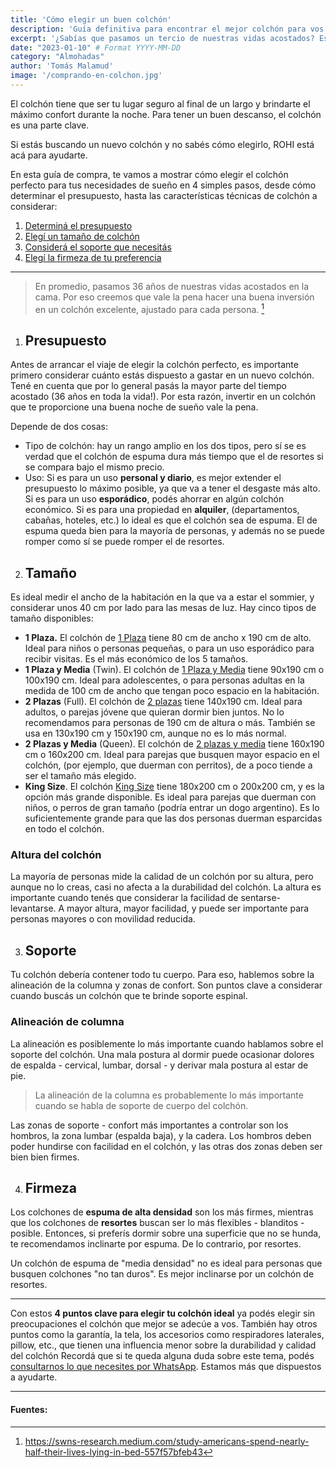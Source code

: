 ```yaml
---
title: 'Cómo elegir un buen colchón'
description: 'Guía definitiva para encontrar el mejor colchón para vos.'
excerpt: '¿Sabías que pasamos un tercio de nuestras vidas acostados? Esta es la guía definitiva para elegir un colchón ideal para vos, traído de la mano de ROHI Sommiers.'
date: "2023-01-10" # Format YYYY-MM-DD
category: "Almohadas"
author: 'Tomás Malamud'
image: '/comprando-en-colchon.jpg'
---
```


El colchón tiene que ser tu lugar seguro al final de un largo y brindarte el máximo confort durante la noche. Para tener un buen descanso, el colchón es una parte clave.

Si estás buscando un nuevo colchón y no sabés cómo elegirlo, ROHI está acá para ayudarte.

En esta guía de compra, te vamos a mostrar cómo elegir el colchón perfecto para tus necesidades de sueño en 4 simples pasos, desde cómo determinar el presupuesto, hasta las características técnicas de colchón a considerar:

1. [Determiná el presupuesto](#presupuesto)
2. [Elegí un tamaño de colchón](#tamaño)
3. [Considerá el soporte que necesitás](#soporte)
4. [Elegí la firmeza de tu preferencia](#firmeza)


---

> En promedio, pasamos 36 años de nuestras vidas acostados en la cama. Por eso creemos que vale la pena hacer una buena inversión en un colchón excelente, ajustado para cada persona. [^1]

1. ## Presupuesto

Antes de arrancar el viaje de elegir la colchón perfecto, es importante primero considerar cuánto estás dispuesto a gastar en un nuevo colchón. Tené en cuenta que por lo general pasás la mayor parte del tiempo acostado (36 años en toda la vida!). Por esta razón, invertir en un colchón que te proporcione una buena noche de sueño vale la pena.

Depende de dos cosas:
- Tipo de colchón: hay un rango amplio en los dos tipos, pero sí se es verdad que el colchón de espuma dura más tiempo que el de resortes si se compara bajo el mismo precio.
- Uso: Si es para un uso **personal y diario**, es mejor extender el presupuesto lo máximo posible, ya que va a tener el desgaste más alto. Si es para un uso **esporádico**, podés ahorrar en algún colchón económico. Si es para una propiedad en **alquiler**, (departamentos, cabañas, hoteles, etc.) lo ideal es que el colchón sea de espuma. El de espuma queda bien para la mayoría de personas, y además no se puede romper como sí se puede romper el de resortes.

2. ## Tamaño

Es ideal medir el ancho de la habitación en la que va a estar el sommier, y considerar unos 40 cm por lado para las mesas de luz. Hay cinco tipos de tamaño disponibles:

- **1 Plaza.** El colchón de [1 Plaza](https://www.rohisommiers.com/colchones/1-plaza/) tiene 80 cm de ancho x 190 cm de alto. Ideal para niños o personas pequeñas, o para un uso esporádico para recibir visitas. Es el más económico de los 5 tamaños.
- **1 Plaza y Media** (Twin). El colchón de [1 Plaza y Media](https://www.rohisommiers.com/colchones/1-plaza-y-media/) tiene 90x190 cm o 100x190 cm. Ideal para adolescentes, o para personas adultas en la medida de 100 cm de ancho que tengan poco espacio en la habitación.
- **2 Plazas** (Full). El colchón de [2 plazas](https://www.rohisommiers.com/colchones/2-plazas/) tiene 140x190 cm. Ideal para adultos, o parejas jóvene que quieran dormir bien juntos. No lo recomendamos para personas de 190 cm de altura o más. También se usa en 130x190 cm y 150x190 cm, aunque no es lo más normal.
- **2 Plazas y Media** (Queen). El colchón de [2 plazas y media](https://www.rohisommiers.com/colchones/2-plazas-y-media-queen/) tiene 160x190 cm o 160x200 cm. Ideal para parejas que busquen mayor espacio en el colchón, (por ejemplo, que duerman con perritos), de a poco tiende a ser el tamaño más elegido.
- **King Size**. El colchón [King Size](https://www.rohisommiers.com/colchones/king-size/) tiene 180x200 cm o 200x200 cm, y es la opción más grande disponible. Es ideal para parejas que duerman con niños, o perros de gran tamaño (podría entrar un dogo argentino). Es lo suficientemente grande para que las dos personas duerman esparcidas en todo el colchón.

### Altura del colchón

La mayoría de personas mide la calidad de un colchón por su altura, pero aunque no lo creas, casi no afecta a la durabilidad del colchón. La altura es importante cuando tenés que considerar la facilidad de sentarse-levantarse. A mayor altura, mayor facilidad, y puede ser importante para personas mayores o con movilidad reducida.

3. ## Soporte

Tu colchón debería contener todo tu cuerpo. Para eso, hablemos sobre la alineación de la columna y zonas de confort. Son puntos clave a considerar cuando buscás un colchón que te brinde soporte espinal. 

### Alineación de columna

La alineación es posiblemente lo más importante cuando hablamos sobre el soporte del colchón. Una mala postura al dormir puede ocasionar dolores de espalda - cervical, lumbar, dorsal - y derivar mala postura al estar de pie.

> La alineación de la columna es probablemente lo más importante cuando se habla de soporte de cuerpo del colchón.

Las zonas de soporte - confort más importantes a controlar son los hombros, la zona lumbar (espalda baja), y la cadera. Los hombros deben poder hundirse con facilidad en el colchón, y las otras dos zonas deben ser bien bien firmes.

4. ## Firmeza

Los colchones de **espuma de alta densidad** son los más firmes, mientras que los colchones de **resortes** buscan ser lo más flexibles - blanditos - posible. Entonces, si preferís dormir sobre una superficie que no se hunda, te recomendamos inclinarte por espuma. De lo contrario, por resortes. 

Un colchón de espuma de "media densidad" no es ideal para personas que busquen colchones "no tan duros". Es mejor inclinarse por un colchón de resortes.

---

Con estos **4 puntos clave para elegir tu colchón ideal** ya podés elegir sin preocupaciones el colchón que mejor se adecúe a vos. También hay otros puntos como la garantía, la tela, los accesorios como respiradores laterales, pillow, etc., que tienen una influencia menor sobre la durabilidad y calidad del colchón
Recordá que si te queda alguna duda sobre este tema, podés [consultarnos lo que necesites por WhatsApp](https://wa.me/543541241894). Estamos más que dispuestos a ayudarte.

---

#### Fuentes:
[^1]: https://swns-research.medium.com/study-americans-spend-nearly-half-their-lives-lying-in-bed-557f57bfeb43

